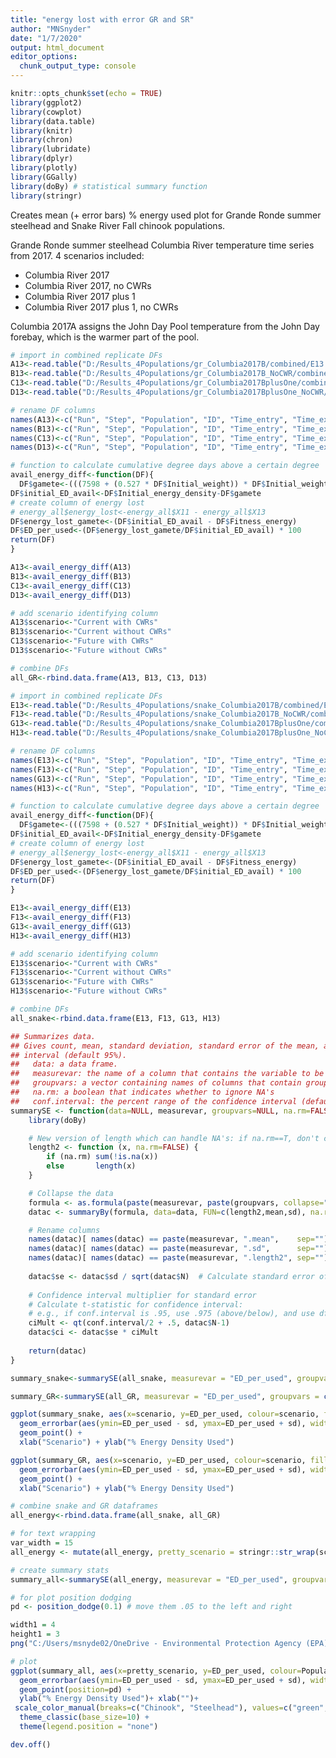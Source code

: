 ---
title: "energy lost with error GR and SR"
author: "MNSnyder"
date: "1/7/2020"
output: html_document
editor_options: 
  chunk_output_type: console
---

```{r setup, include=FALSE}
knitr::opts_chunk$set(echo = TRUE)
library(ggplot2)
library(cowplot)
library(data.table)
library(knitr)
library(chron)
library(lubridate)
library(dplyr)
library(plotly)
library(GGally)
library(doBy) # statistical summary function
library(stringr)
```

Creates mean (+ error bars) % energy used plot for Grande Ronde summer steelhead and Snake River Fall chinook populations. 

Grande Ronde summer steelhead Columbia River temperature time series from 2017. 
4 scenarios included:

* Columbia River 2017
* Columbia River 2017, no CWRs
* Columbia River 2017 plus 1
* Columbia River 2017 plus 1, no CWRs

Columbia 2017A assigns the John Day Pool temperature from the John Day forebay, which is the warmer part of the pool.


```{r import end condition}
# import in combined replicate DFs
A13<-read.table("D:/Results_4Populations/gr_Columbia2017B/combined/E13.csv", header=TRUE, sep=",")
B13<-read.table("D:/Results_4Populations/gr_Columbia2017B_NoCWR/combined/F13.csv", header=TRUE, sep=",")
C13<-read.table("D:/Results_4Populations/gr_Columbia2017BplusOne/combined/G13.csv", header=TRUE, sep=",")
D13<-read.table("D:/Results_4Populations/gr_Columbia2017BplusOne_NoCWR/combined/H13.csv", header=TRUE, sep=",")

# rename DF columns
names(A13)<-c("Run", "Step", "Population", "ID", "Time_entry", "Time_exit", "Time_in_system", "Time_remaining", "Total_hours_cold_water", "Initial_weight", "Initial_energy_density", "Fitness_weight", "Fitness_energy_density", "Fitness_energy")
names(B13)<-c("Run", "Step", "Population", "ID", "Time_entry", "Time_exit", "Time_in_system", "Time_remaining", "Total_hours_cold_water", "Initial_weight", "Initial_energy_density", "Fitness_weight", "Fitness_energy_density", "Fitness_energy")
names(C13)<-c("Run", "Step", "Population", "ID", "Time_entry", "Time_exit", "Time_in_system", "Time_remaining", "Total_hours_cold_water", "Initial_weight", "Initial_energy_density", "Fitness_weight", "Fitness_energy_density", "Fitness_energy")
names(D13)<-c("Run", "Step", "Population", "ID", "Time_entry", "Time_exit", "Time_in_system", "Time_remaining", "Total_hours_cold_water", "Initial_weight", "Initial_energy_density", "Fitness_weight", "Fitness_energy_density", "Fitness_energy")

```


```{r created energy used for all scenarios without gamete}
# function to calculate cumulative degree days above a certain degree
avail_energy_diff<-function(DF){
  DF$gamete<-(((7598 + (0.527 * DF$Initial_weight)) * DF$Initial_weight) * 0.068) / DF$Initial_weight
DF$initial_ED_avail<-DF$Initial_energy_density-DF$gamete
# create column of energy lost
# energy_all$energy_lost<-energy_all$X11 - energy_all$X13
DF$energy_lost_gamete<-(DF$initial_ED_avail - DF$Fitness_energy) 
DF$ED_per_used<-(DF$energy_lost_gamete/DF$initial_ED_avail) * 100
return(DF)
}

A13<-avail_energy_diff(A13)
B13<-avail_energy_diff(B13)
C13<-avail_energy_diff(C13)
D13<-avail_energy_diff(D13)

# add scenario identifying column
A13$scenario<-"Current with CWRs"
B13$scenario<-"Current without CWRs"
C13$scenario<-"Future with CWRs"
D13$scenario<-"Future without CWRs"

# combine DFs 
all_GR<-rbind.data.frame(A13, B13, C13, D13)
```



```{r import end condition}
# import in combined replicate DFs
E13<-read.table("D:/Results_4Populations/snake_Columbia2017B/combined/E4.csv", header=TRUE, sep=",")
F13<-read.table("D:/Results_4Populations/snake_Columbia2017B_NoCWR/combined/F4.csv", header=TRUE, sep=",")
G13<-read.table("D:/Results_4Populations/snake_Columbia2017BplusOne/combined/G4.csv", header=TRUE, sep=",")
H13<-read.table("D:/Results_4Populations/snake_Columbia2017BplusOne_NoCWR/combined/H4.csv", header=TRUE, sep=",")

# rename DF columns
names(E13)<-c("Run", "Step", "Population", "ID", "Time_entry", "Time_exit", "Time_in_system", "Time_remaining", "Total_hours_cold_water", "Initial_weight", "Initial_energy_density", "Fitness_weight", "Fitness_energy_density", "Fitness_energy")
names(F13)<-c("Run", "Step", "Population", "ID", "Time_entry", "Time_exit", "Time_in_system", "Time_remaining", "Total_hours_cold_water", "Initial_weight", "Initial_energy_density", "Fitness_weight", "Fitness_energy_density", "Fitness_energy")
names(G13)<-c("Run", "Step", "Population", "ID", "Time_entry", "Time_exit", "Time_in_system", "Time_remaining", "Total_hours_cold_water", "Initial_weight", "Initial_energy_density", "Fitness_weight", "Fitness_energy_density", "Fitness_energy")
names(H13)<-c("Run", "Step", "Population", "ID", "Time_entry", "Time_exit", "Time_in_system", "Time_remaining", "Total_hours_cold_water", "Initial_weight", "Initial_energy_density", "Fitness_weight", "Fitness_energy_density", "Fitness_energy")

```


```{r created energy used for all scenarios without gamete}
# function to calculate cumulative degree days above a certain degree
avail_energy_diff<-function(DF){
  DF$gamete<-(((7598 + (0.527 * DF$Initial_weight)) * DF$Initial_weight) * 0.068) / DF$Initial_weight
DF$initial_ED_avail<-DF$Initial_energy_density-DF$gamete
# create column of energy lost
# energy_all$energy_lost<-energy_all$X11 - energy_all$X13
DF$energy_lost_gamete<-(DF$initial_ED_avail - DF$Fitness_energy) 
DF$ED_per_used<-(DF$energy_lost_gamete/DF$initial_ED_avail) * 100
return(DF)
}

E13<-avail_energy_diff(E13)
F13<-avail_energy_diff(F13)
G13<-avail_energy_diff(G13)
H13<-avail_energy_diff(H13)

# add scenario identifying column
E13$scenario<-"Current with CWRs"
F13$scenario<-"Current without CWRs"
G13$scenario<-"Future with CWRs"
H13$scenario<-"Future without CWRs"

# combine DFs 
all_snake<-rbind.data.frame(E13, F13, G13, H13)
```

```{r statistical summary function}
## Summarizes data.
## Gives count, mean, standard deviation, standard error of the mean, and confidence 
## interval (default 95%).
##   data: a data frame.
##   measurevar: the name of a column that contains the variable to be summariezed
##   groupvars: a vector containing names of columns that contain grouping variables
##   na.rm: a boolean that indicates whether to ignore NA's
##   conf.interval: the percent range of the confidence interval (default is 95%)
summarySE <- function(data=NULL, measurevar, groupvars=NULL, na.rm=FALSE, conf.interval=.95) {
    library(doBy)

    # New version of length which can handle NA's: if na.rm==T, don't count them
    length2 <- function (x, na.rm=FALSE) {
        if (na.rm) sum(!is.na(x))
        else       length(x)
    }

    # Collapse the data
    formula <- as.formula(paste(measurevar, paste(groupvars, collapse=" + "), sep=" ~ "))
    datac <- summaryBy(formula, data=data, FUN=c(length2,mean,sd), na.rm=na.rm)

    # Rename columns
    names(datac)[ names(datac) == paste(measurevar, ".mean",    sep="") ] <- measurevar
    names(datac)[ names(datac) == paste(measurevar, ".sd",      sep="") ] <- "sd"
    names(datac)[ names(datac) == paste(measurevar, ".length2", sep="") ] <- "N"
    
    datac$se <- datac$sd / sqrt(datac$N)  # Calculate standard error of the mean
    
    # Confidence interval multiplier for standard error
    # Calculate t-statistic for confidence interval: 
    # e.g., if conf.interval is .95, use .975 (above/below), and use df=N-1
    ciMult <- qt(conf.interval/2 + .5, datac$N-1)
    datac$ci <- datac$se * ciMult
    
    return(datac)
}
```


```{r GR plot mean plus error energy used}

summary_snake<-summarySE(all_snake, measurevar = "ED_per_used", groupvars = c( "scenario"))

summary_GR<-summarySE(all_GR, measurevar = "ED_per_used", groupvars = c( "scenario"))

```

```{r SR plot mean plus error energy used}
ggplot(summary_snake, aes(x=scenario, y=ED_per_used, colour=scenario, fill=scenario)) +
  geom_errorbar(aes(ymin=ED_per_used - sd, ymax=ED_per_used + sd), width = 0.1) +
  geom_point() + 
  xlab("Scenario") + ylab("% Energy Density Used")

ggplot(summary_GR, aes(x=scenario, y=ED_per_used, colour=scenario, fill=scenario)) +
  geom_errorbar(aes(ymin=ED_per_used - sd, ymax=ED_per_used + sd), width = 0.1) +
  geom_point() + 
  xlab("Scenario") + ylab("% Energy Density Used")
```



```{r}
# combine snake and GR dataframes
all_energy<-rbind.data.frame(all_snake, all_GR)

# for text wrapping
var_width = 15
all_energy <- mutate(all_energy, pretty_scenario = stringr::str_wrap(scenario, width = var_width))

# create summary stats
summary_all<-summarySE(all_energy, measurevar = "ED_per_used", groupvars = c( "pretty_scenario", "Population"))

# for plot position dodging
pd <- position_dodge(0.1) # move them .05 to the left and right

width1 = 4
height1 = 3
png("C:/Users/msnyde02/OneDrive - Environmental Protection Agency (EPA)/Profile/Desktop/Manuscript CWR Columbia/GR_SR_energy_used.png", res=300, width=width1, height=height1, units="in", type="windows", antialias = "none")

# plot
ggplot(summary_all, aes(x=pretty_scenario, y=ED_per_used, colour=Population, fill=Population)) +
  geom_errorbar(aes(ymin=ED_per_used - sd, ymax=ED_per_used + sd), width = 0.1, position=pd) +
  geom_point(position=pd) + 
  ylab("% Energy Density Used")+ xlab("")+
 scale_color_manual(breaks=c("Chinook", "Steelhead"), values=c("green", "purple"))+
  theme_classic(base_size=10) + 
  theme(legend.position = "none")

dev.off()
```




